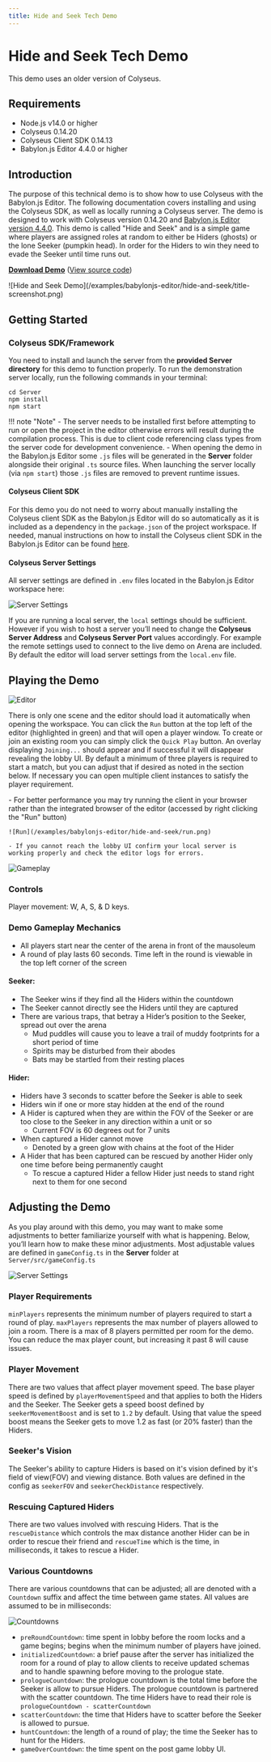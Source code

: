 ```yaml
---
title: Hide and Seek Tech Demo
---
```


# Hide and Seek Tech Demo

<Callout type="warning">
    This demo uses an older version of Colyseus.
</Callout>

## Requirements
- Node.js v14.0 or higher
- Colyseus 0.14.20
- Colyseus Client SDK 0.14.13
- Babylon.js Editor 4.4.0 or higher

## Introduction
The purpose of this technical demo is to show how to use Colyseus with the Babylon.js Editor. The following documentation covers installing and using the Colyseus SDK, as well as locally running a Colyseus server. The demo is designed to work with Colyseus version 0.14.20 and [Babylon.js Editor version 4.4.0](http://editor.babylonjs.com/).
This demo is called "Hide and Seek" and is a simple game where players are assigned roles at random to either be Hiders (ghosts) or the lone Seeker (pumpkin head). In order for the Hiders to win they need to evade the Seeker until time runs out.

**[Download Demo](https://github.com/colyseus/babylonjs-hide-and-seek/archive/master.zip)** ([View source code](https://github.com/colyseus/babylonjs-hide-and-seek/))

<Bleed>
    ![Hide and Seek Demo](/examples/babylonjs-editor/hide-and-seek/title-screenshot.png)
</Bleed>

## Getting Started

### Colyseus SDK/Framework
You need to install and launch the server from the **provided Server directory** for this demo to function properly.
To run the demonstration server locally, run the following commands in your terminal:

```
cd Server
npm install
npm start
```

!!! note "Note"
    - The server needs to be installed first before attempting to run or open the project in the editor otherwise errors will result during the compilation process. This is due to client code referencing class types from the server code for development convenience.
    - When opening the demo in the Babylon.js Editor some `.js` files will be generated in the **Server** folder alongside their original `.ts` source files. When launching the server locally (via `npm start`) those `.js` files are removed to prevent runtime issues.

#### Colyseus Client SDK
For this demo you do not need to worry about manually installing the Colyseus client SDK as the Babylon.js Editor will do so automatically as it is included as a dependency in the `package.json` of the project workspace. If needed, manual instructions on how to install the Colyseus client SDK in the Babylon.js Editor can be found [here](../../getting-started/babylonjs-editor.md).

#### Colyseus Server Settings
All server settings are defined in `.env` files located in the Babylon.js Editor workspace here:

![Server Settings](/examples/babylonjs-editor/hide-and-seek/server-settings.png)

If you are running a local server, the `local` settings should be sufficient. However if you wish to host a server you’ll need to change the **Colyseus Server Address** and **Colyseus Server Port** values accordingly. For example the remote settings used to connect to the live demo on Arena are included.
By default the editor will load server settings from the `local.env` file.

## Playing the Demo
![Editor](/examples/babylonjs-editor/hide-and-seek/editor.png)

There is only one scene and the editor should load it automatically when opening the workspace. You can click the `Run` button at the top left of the editor (highlighted in green) and that will open a player window. To create or join an existing room you can simply click the `Quick Play` button. An overlay displaying `Joining...` should appear and if successful it will disappear revealing the lobby UI.
By default a minimum of three players is required to start a match, but you can adjust that if desired as noted in the section below. If necessary you can open multiple client instances to satisfy the player requirement.

<Callout type="info">
    - For better performance you may try running the client in your browser rather than the integrated browser of the editor (accessed by right clicking the "Run" button)

    ![Run](/examples/babylonjs-editor/hide-and-seek/run.png)

    - If you cannot reach the lobby UI confirm your local server is working properly and check the editor logs for errors.
</Callout>

![Gameplay](/examples/babylonjs-editor/hide-and-seek/gameplay.png)

### Controls
Player movement: W, A, S, & D keys.

### Demo Gameplay Mechanics
- All players start near the center of the arena in front of the mausoleum
- A round of play lasts 60 seconds. Time left in the round is viewable in the top left corner of the screen

#### Seeker:
- The Seeker wins if they find all the Hiders within the countdown
- The Seeker cannot directly see the Hiders until they are captured
- There are various traps, that betray a Hider’s position to the Seeker, spread out over the arena
    - Mud puddles will cause you to leave a trail of muddy footprints for a short period of time
    - Spirits may be disturbed from their abodes
    - Bats may be startled from their resting places

#### Hider:
- Hiders have 3 seconds to scatter before the Seeker is able to seek
- Hiders win if one or more stay hidden at the end of the round
- A Hider is captured when they are within the FOV of the Seeker or are too close to the Seeker in any direction within a unit or so
    - Current FOV is 60 degrees out for 7 units
- When captured a Hider cannot move
    - Denoted by a green glow with chains at the foot of the Hider
- A Hider that has been captured can be rescued by another Hider only one time before being permanently caught
    - To rescue a captured Hider a fellow Hider just needs to stand right next to them for one second

## Adjusting the Demo
As you play around with this demo, you may want to make some adjustments to better familiarize yourself with what is happening. Below, you’ll learn how to make these minor adjustments. Most adjustable values are defined in `gameConfig.ts` in the **Server** folder at `Server/src/gameConfig.ts`

![Server Settings](/examples/babylonjs-editor/hide-and-seek/config.png)

### Player Requirements
`minPlayers` represents the minimum number of players required to start a round of play. `maxPlayers` represents the max number of players allowed to join a room. There is a max of 8 players permitted per room for the demo. You can reduce the max player count, but increasing it past 8 will cause issues.

### Player Movement
There are two values that affect player movement speed. The base player speed is defined by `playerMovementSpeed` and that applies to both the Hiders and the Seeker. The Seeker gets a speed boost defined by `seekerMovementBoost` and is set to `1.2` by default. Using that value the speed boost means the Seeker gets to move 1.2 as fast (or 20% faster) than the Hiders.

### Seeker's Vision
The Seeker's ability to capture Hiders is based on it's vision defined by it's field of view(FOV) and viewing distance. Both values are defined in the config as `seekerFOV` and `seekerCheckDistance` respectively.

### Rescuing Captured Hiders
There are two values involved with rescuing Hiders. That is the `rescueDistance` which controls the max distance another Hider can be in order to rescue their friend and `rescueTime` which is the time, in milliseconds, it takes to rescue a Hider.

### Various Countdowns
There are various countdowns that can be adjusted; all are denoted with a `Countdown` suffix and affect the time between game states. All values are assumed to be in milliseconds:

![Countdowns](/examples/babylonjs-editor/hide-and-seek/countdowns.png)

- `preRoundCountdown`: time spent in lobby before the room locks and a game begins; begins when the minimum number of players have joined.
- `initializedCountdown`: a brief pause after the server has initialized the room for a round of play to allow clients to receive updated schemas and to handle spawning before moving to the prologue state.
- `prologueCountdown`: the prologue countdown is the total time before the Seeker is allow to pursue Hiders. The prologue countdown is partnered with the scatter countdown. The time Hiders have to read their role is `prologueCountdown - scatterCountdown`
- `scatterCountdown`: the time that Hiders have to scatter before the Seeker is allowed to pursue.
- `huntCountdown`: the length of a round of play; the time the Seeker has to hunt for the Hiders.
- `gameOverCountdown`: the time spent on the post game lobby UI.
